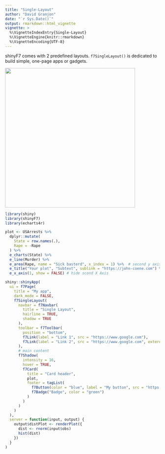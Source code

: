 ```yaml
---
title: "Single-Layout"
author: "David Granjon"
date: "`r Sys.Date()`"
output: rmarkdown::html_vignette
vignette: >
  %\VignetteIndexEntry{Single-Layout}
  %\VignetteEngine{knitr::rmarkdown}
  %\VignetteEncoding{UTF-8}
---
```


shinyF7 comes with 2 predefined layouts. `f7SingleLayout()` is dedicated to build simple, 
one-page apps or gadgets.

<a href="https://dgranjon.shinyapps.io/miniUI2Single" target="_blank"><img src="figures/f7_single_layout_ios.png" class="img-shadow" width= "423" height=" 453"></a>


```r
library(shiny)
library(shinyF7)
library(echarts4r)

plot <- USArrests %>%
  dplyr::mutate(
    State = row.names(.),
    Rape = -Rape
  ) %>%
  e_charts(State) %>%
  e_line(Murder) %>%
  e_area(Rape, name = "Sick basterd", x_index = 1) %>%  # second y axis
  e_title("Your plot", "Subtext", sublink = "https://john-coene.com") %>%
  e_x_axis(1, show = FALSE) # hide scond X Axis

shiny::shinyApp(
  ui = f7Page(
    title = "My app",
    dark_mode = FALSE,
    f7SingleLayout(
      navbar = f7Navbar(
        title = "Single Layout",
        hairline = TRUE,
        shadow = TRUE
      ),
      toolbar = f7Toolbar(
        position = "bottom",
        f7Link(label = "Link 1", src = "https://www.google.com"),
        f7Link(label = "Link 2", src = "https://www.google.com", external = TRUE)
      ),
      # main content
      f7Shadow(
        intensity = 16,
        hover = TRUE,
        f7Card(
          title = "Card header",
          plot,
          footer = tagList(
            f7Button(color = "blue", label = "My button", src = "https://www.google.com"),
            f7Badge("Badge", color = "green")
          )
        )
      )
    )
  ),
  server = function(input, output) {
    output$distPlot <- renderPlot({
      dist <- rnorm(input$obs)
      hist(dist)
    })
  }
)
```
